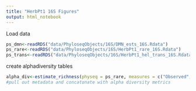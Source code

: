 ```yaml
---
title: "HerbPt1 16S Figures"
output: html_notebook
---
```


Load data
```r
ps_dmn<-readRDS("data/PhyloseqObjects/16S/DMN_ests_16S.Rdata")
ps_rare<-readRDS("data/PhyloseqObjects/16S/HerbPt1_rare_16S.Rdata")
ps_trans<-readRDS("data/PhyloseqObjects/16S/HerbPt1_hel_trans_16S.Rdata")
```

create alphadiversity tables
```r
alpha_div<-estimate_richness(physeq = ps_rare, measures = c("Observed", "Shannon", "Chao1"))
#pull out metadata and concatonate with alpha diversity metrics

```
```r

```

